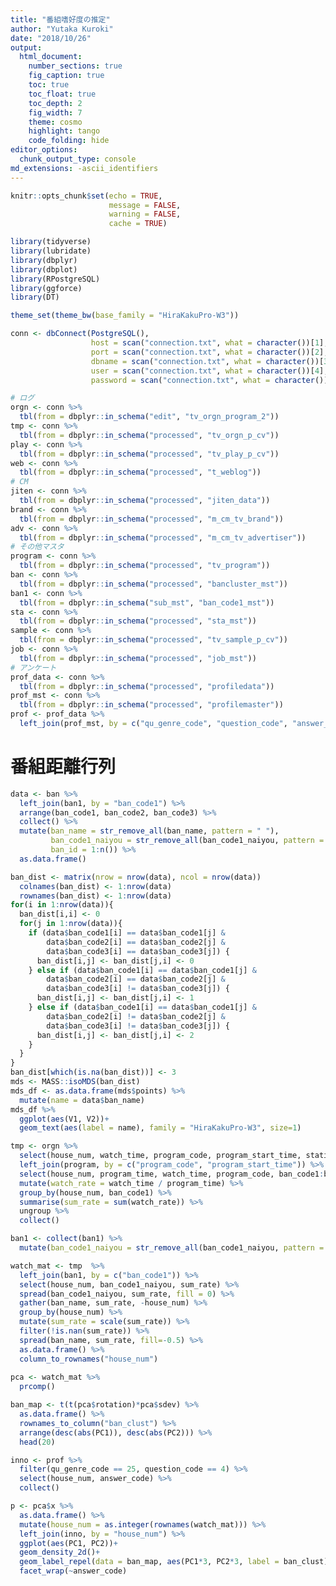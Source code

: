 ```yaml
---
title: "番組嗜好度の推定"
author: "Yutaka Kuroki"
date: "2018/10/26"
output:
  html_document:
    number_sections: true
    fig_caption: true
    toc: true
    toc_float: true
    toc_depth: 2
    fig_width: 7
    theme: cosmo
    highlight: tango
    code_folding: hide
editor_options: 
  chunk_output_type: console
md_extensions: -ascii_identifiers
---
```


```r
knitr::opts_chunk$set(echo = TRUE,
                      message = FALSE,
                      warning = FALSE,
                      cache = TRUE)
```

```r
library(tidyverse)
library(lubridate)
library(dbplyr)
library(dbplot)
library(RPostgreSQL)
library(ggforce)
library(DT)

theme_set(theme_bw(base_family = "HiraKakuPro-W3"))
```

```r
conn <- dbConnect(PostgreSQL(),
                  host = scan("connection.txt", what = character())[1],
                  port = scan("connection.txt", what = character())[2], 
                  dbname = scan("connection.txt", what = character())[3], 
                  user = scan("connection.txt", what = character())[4], 
                  password = scan("connection.txt", what = character())[5])

# ログ
orgn <- conn %>% 
  tbl(from = dbplyr::in_schema("edit", "tv_orgn_program_2")) 
tmp <- conn %>% 
  tbl(from = dbplyr::in_schema("processed", "tv_orgn_p_cv")) 
play <- conn %>% 
  tbl(from = dbplyr::in_schema("processed", "tv_play_p_cv"))
web <- conn %>% 
  tbl(from = dbplyr::in_schema("processed", "t_weblog"))
# CM
jiten <- conn %>% 
  tbl(from = dbplyr::in_schema("processed", "jiten_data"))
brand <- conn %>% 
  tbl(from = dbplyr::in_schema("processed", "m_cm_tv_brand"))
adv <- conn %>% 
  tbl(from = dbplyr::in_schema("processed", "m_cm_tv_advertiser"))
# その他マスタ
program <- conn %>% 
  tbl(from = dbplyr::in_schema("processed", "tv_program")) 
ban <- conn %>% 
  tbl(from = dbplyr::in_schema("processed", "bancluster_mst")) 
ban1 <- conn %>% 
  tbl(from = dbplyr::in_schema("sub_mst", "ban_code1_mst")) 
sta <- conn %>% 
  tbl(from = dbplyr::in_schema("processed", "sta_mst"))
sample <- conn %>% 
  tbl(from = dbplyr::in_schema("processed", "tv_sample_p_cv"))
job <- conn %>% 
  tbl(from = dbplyr::in_schema("processed", "job_mst"))
# アンケート
prof_data <- conn %>% 
  tbl(from = dbplyr::in_schema("processed", "profiledata"))
prof_mst <- conn %>% 
  tbl(from = dbplyr::in_schema("processed", "profilemaster"))
prof <- prof_data %>% 
  left_join(prof_mst, by = c("qu_genre_code", "question_code", "answer_code"))
```

# 番組距離行列

```r
data <- ban %>% 
  left_join(ban1, by = "ban_code1") %>% 
  arrange(ban_code1, ban_code2, ban_code3) %>% 
  collect() %>% 
  mutate(ban_name = str_remove_all(ban_name, pattern = " "),
         ban_code1_naiyou = str_remove_all(ban_code1_naiyou, pattern = " "),
         ban_id = 1:n()) %>% 
  as.data.frame()
```

```r
ban_dist <- matrix(nrow = nrow(data), ncol = nrow(data))
  colnames(ban_dist) <- 1:nrow(data)
  rownames(ban_dist) <- 1:nrow(data)
for(i in 1:nrow(data)){
  ban_dist[i,i] <- 0
  for(j in 1:nrow(data)){
    if (data$ban_code1[i] == data$ban_code1[j] &
        data$ban_code2[i] == data$ban_code2[j] &
        data$ban_code3[i] == data$ban_code3[j]) {
      ban_dist[i,j] <- ban_dist[j,i] <- 0
    } else if (data$ban_code1[i] == data$ban_code1[j] &
        data$ban_code2[i] == data$ban_code2[j] &
        data$ban_code3[i] != data$ban_code3[j]) {
      ban_dist[i,j] <- ban_dist[j,i] <- 1
    } else if (data$ban_code1[i] == data$ban_code1[j] &
        data$ban_code2[i] != data$ban_code2[j] &
        data$ban_code3[i] != data$ban_code3[j]) {
      ban_dist[i,j] <- ban_dist[j,i] <- 2
    } 
  }
}
ban_dist[which(is.na(ban_dist))] <- 3
mds <- MASS::isoMDS(ban_dist)
mds_df <- as.data.frame(mds$points) %>% 
  mutate(name = data$ban_name)
mds_df %>% 
  ggplot(aes(V1, V2))+
  geom_text(aes(label = name), family = "HiraKakuPro-W3", size=1)
```

```r
tmp <- orgn %>% 
  select(house_num, watch_time, program_code, program_start_time, station_code) %>% 
  left_join(program, by = c("program_code", "program_start_time")) %>% 
  select(house_num, program_time, watch_time, program_code, ban_code1:ban_code3) %>% 
  mutate(watch_rate = watch_time / program_time) %>% 
  group_by(house_num, ban_code1) %>% 
  summarise(sum_rate = sum(watch_rate)) %>% 
  ungroup %>% 
  collect()

ban1 <- collect(ban1) %>% 
  mutate(ban_code1_naiyou = str_remove_all(ban_code1_naiyou, pattern = " "))

watch_mat <- tmp  %>% 
  left_join(ban1, by = c("ban_code1")) %>% 
  select(house_num, ban_code1_naiyou, sum_rate) %>% 
  spread(ban_code1_naiyou, sum_rate, fill = 0) %>% 
  gather(ban_name, sum_rate, -house_num) %>% 
  group_by(house_num) %>% 
  mutate(sum_rate = scale(sum_rate)) %>% 
  filter(!is.nan(sum_rate)) %>% 
  spread(ban_name, sum_rate, fill=-0.5) %>% 
  as.data.frame() %>% 
  column_to_rownames("house_num")
  
pca <- watch_mat %>% 
  prcomp()

ban_map <- t(t(pca$rotation)*pca$sdev) %>% 
  as.data.frame() %>% 
  rownames_to_column("ban_clust") %>% 
  arrange(desc(abs(PC1)), desc(abs(PC2))) %>% 
  head(20)

inno <- prof %>% 
  filter(qu_genre_code == 25, question_code == 4) %>% 
  select(house_num, answer_code) %>% 
  collect()

p <- pca$x %>% 
  as.data.frame() %>% 
  mutate(house_num = as.integer(rownames(watch_mat))) %>% 
  left_join(inno, by = "house_num") %>% 
  ggplot(aes(PC1, PC2))+
  geom_density_2d()+
  geom_label_repel(data = ban_map, aes(PC1*3, PC2*3, label = ban_clust), colour = "blue", family = "HiraKakuPro-W3")+
  facet_wrap(~answer_code)


  
  
```

